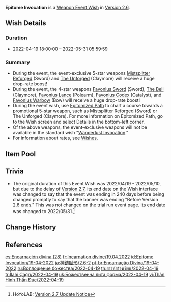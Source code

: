 {{Wish
|name              = Epitome Invocation 2022-04-19
|image             = Epitome Invocation 2022-04-19.png
|type              = Weapon Event
|duration          = event
|time_start        = 2022-04-19 18:00:00
|time_end          = 2022-05-31 05:59:59
|time_end_offset   = GMT+8
|link              = https://genshin.hoyoverse.com/en/news/detail/20569
|preceding         = Epitome Invocation/2022-03-30
|alongside         = The Heron's Court/2022-04-19
|succeeding        = Epitome Invocation/2022-05-31
}}
'''Epitome Invocation''' is a [[Weapon Event Wish]] in [[Version 2.6]].

==Wish Details==
===Duration===
* 2022-04-19 18:00:00 &ndash; 2022-05-31 05:59:59

===Summary===
* During the event, the event-exclusive 5-star weapons [[Mistsplitter Reforged]] (Sword) and [[The Unforged]] (Claymore) will receive a huge drop-rate boost!
* During the event, the 4-star weapons [[Favonius Sword]] (Sword), [[The Bell]] (Claymore), [[Favonius Lance]] (Polearm), [[Favonius Codex]] (Catalyst), and [[Favonius Warbow]] (Bow) will receive a huge drop-rate boost!
* During the event wish, use [[Epitomized Path]] to chart a course towards a promotional 5-star weapon, such as Mistsplitter Reforged (Sword) or The Unforged (Claymore). For more information on Epitomized Path, go to the Wish screen and select Details in the bottom-left corner.
* Of the above weapons, the event-exclusive weapons will not be available in the standard wish "[[Wanderlust Invocation]]."
* For information about rates, see [[Wish]]es.

==Item Pool==
{{Wish Pool
|weapon_5_F    = Mistsplitter Reforged; The Unforged
|weapon_4_F    = Favonius Sword; The Bell; Favonius Lance; Favonius Codex; Favonius Warbow
|character_4   = Barbara; Beidou; Bennett; Chongyun; Diona; Fischl; Gorou; Kujou Sara; Ningguang; Noelle; Razor; Rosaria; Sayu; Sucrose; Thoma; Xiangling; Xingqiu; Xinyan; Yanfei; Yun Jin
|weapon_5      = Amos' Bow; Aquila Favonia; Lost Prayer to the Sacred Winds; Primordial Jade Winged-Spear; Skyward Atlas; Skyward Blade; Skyward Harp; Skyward Pride; Skyward Spine; Wolf's Gravestone
|weapon_4      = Dragon's Bane; Eye of Perception; Favonius Greatsword; Lion's Roar; Rainslasher; Rust; Sacrificial Bow; Sacrificial Fragments; Sacrificial Greatsword; Sacrificial Sword; The Flute; The Stringless; The Widsith
|weapon_3      = Black Tassel; Bloodtainted Greatsword; Cool Steel; Debate Club; Emerald Orb; Ferrous Shadow; Harbinger of Dawn; Magic Guide; Raven Bow; Sharpshooter's Oath; Skyrider Sword; Slingshot; Thrilling Tales of Dragon Slayers
}}

==Trivia==
* The original duration of this Event Wish was 2022/04/19 - 2022/05/10, but due to the delay of [[Version 2.7]], its end date on the Wish interface was changed to say that the event was ending in 240 days before being changed promptly to say that the banner was ending "Before Version 2.6 ends." This was not changed on the trial run event page. Its end date was changed to 2022/05/31.<ref>HoYoLAB: [https://www.hoyolab.com/article/4849613 Version 2.7 Update Notice]</ref>

==Change History==
{{Change History|2.6}}

==References==
{{Reflist}}

[[es:Encarnación divina (28)]]
[[fr:Incarnation divine/19.04.2022]]
[[id:Epitome Invocation/19-04-2022]]
[[ja:神鋳賦形/2.6-2]]
[[pt-br:Encarnação Divina/19-04-2022]]
[[ru:Воплощение божества/2022-04-19]]
[[th:สรรค์สร้างเซียน/2022-04-19]]
[[tr:İlahi Çağrı/2022-04-19]]
[[uk:Божественна лита форма/2022-04-19]]
[[vi:Thân Hình Thần Đúc/2022-04-19]]